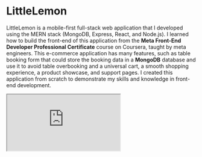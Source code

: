 

# LittleLemon

LittleLemon is a mobile-first full-stack web application that I developed using the MERN stack (MongoDB, Express, React, and Node.js). I learned how to build the front-end of this application from the **Meta Front-End Developer Professional Certificate** course on Coursera, taught by meta engineers. This e-commerce application has many features, such as table booking form that could store the booking data in a **MongoDB** database and use it to avoid table overbooking and a universal cart, a smooth shopping experience, a product showcase, and support pages. I created this application from scratch to demonstrate my skills and knowledge in front-end development.

<iframe className="w-full" height={400} src="https://www.youtube.com/embed/6iJaz7yslUk?si=wbLCi00fFzWyf4II" />

<Table />

![LilleLemon Hero section](/LettleLemonHero700px.jpg)

## Project Purpose And Goal

The main purpose of this project is to apply the skill I just learned. The project has three phases. The first phase is to build the user interface, which allows the user to see the design and layout of the application. The second phase is to make the application functional, which enables the user to reserve a table online. The third phase is the most extensive and complex, as it involves refactoring the entire application as a full-stack e-commerce application with all the features that such an application requires.

## Web Stack And Explaination

<div className="w-full max-w-full flex justify-between">
  {LittleLemonStack.map((logo) => (
    <img
      className="w-12 md:w-24 backdrop-blur-sm bg-secondary p-1 rounded-lg"
      src={logo.ImageURL}
      alt={logo.Name}
      key={logo.Name}
    />
  ))}
</div>

**React** is a popular and fast front-end library that helps me create dynamic and interactive user interfaces with ease. I use choose them write JSX syntax to write HTML-like code in JavaScript and leverage the power of hooks, components, props and state management.  
**Express** is a minimalist and flexible back-end framework that runs on Node.js. I used it to build RESTful APIs, handle routing, middleware, error handling.  
**MongoDB** is a scalable and flexible NoSQL database that stores data in JSON-like documents. I choose it to store querries and data efficiently and reliably. MongoDB also supports various features such as indexing, aggregation, transactions, sharding and replication.  
**Redux** is a state management library that works well with React. I choose it to manage the global state of your application in a single source of truth. Redux helps me avoid prop drilling, maintain consistency, debug easily and implement complex logic with reducers, actions and middleware with using _ReduxToolkit and ReduxQuerry_ I leverage the super powers of Redux.  
**ShadCN-UI** is a sleek and modern UI library that provides ready-made components for React projects. I choose it to create beautiful and responsive web pages with minimal code. ShadCN-UI also supports theming, customization, accessibility and animations.

![LittleLemon mockup](/Projects/LittleLemon/BrownModernVisitOurWebsiteVideoInstagramPost.png) 
![LittleLemon mockup](/Projects/LittleLemon/BrownModernVisitOurWebsiteVideoInstagramPost(2).png)

## Problems And Thought Process

I faced some challenges while working on this project, especially in terms of code organization and structure. One of the most difficult tasks was to create a booking form that could store the booking data in a MongoDB database and use it to avoid table overbooking. Another challenge was to implement a cart system that was managed with Redux.  
I tried to make the components as reusable as possible and use props for minor variations.

![cart image](/Projects/LittleLemon/Webcapture_3-12-2023_181458_littlelemon-sham.vercel.app.jpeg) 
![cart image](/Projects/LittleLemon/Webcapture_3-12-2023_182245_littlelemon-sham.vercel.app.jpeg)

## Lesson Learned

I have successfully built an E Commerce web app using the skill that I recently acquired through online courses and tutorials. This project was not only a way to showcase my abilities, but also a valuable opportunity to deepen my understanding of the skill and practice it in a real-world scenario. I faced some challenges and difficulties along the way, but I was able to overcome them with perseverance and creativity. I am proud of what I have accomplished and I look forward to applying my skill to more projects in the future.

<CallToActionComp />

